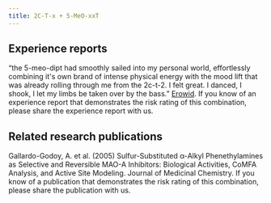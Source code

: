 ---
title: 2C-T-x + 5-MeO-xxT
---

## Experience reports

“the 5-meo-dipt had smoothly sailed into my personal world, effortlessly combining it's own brand of intense physical energy with the mood lift that was already rolling through me from the 2c-t-2. I felt great. I danced, I shook, I let my limbs be taken over by the bass.” [Erowid](https://www.erowid.org/experiences/exp.php?ID=6111).
If you know of an experience report that demonstrates the risk rating of this combination, please share the experience report with us.


## Related research publications

Gallardo-Godoy, A. et al. (2005) Sulfur-Substituted α-Alkyl Phenethylamines as Selective and Reversible MAO-A Inhibitors: Biological Activities, CoMFA Analysis, and Active Site Modeling. Journal of Medicinal Chemistry.
If you know of a publication that demonstrates the risk rating of this combination, please share the publication with us.
